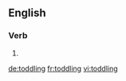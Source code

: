 ==English==

===Verb===
{{head|en}}

# {{present participle of|toddle|lang=en}}

[[de:toddling]]
[[fr:toddling]]
[[vi:toddling]]